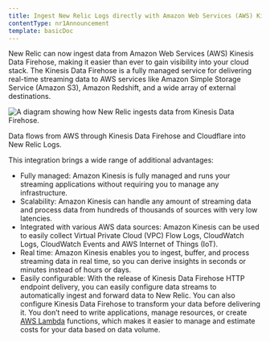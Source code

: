 ```yaml
---
title: Ingest New Relic Logs directly with Amazon Web Services (AWS) Kinesis Data Firehose
contentType: nr1Announcement
template: basicDoc
---
```


New Relic can now ingest data from Amazon Web Services (AWS) Kinesis Data Firehose, making it easier than ever to gain visibility into your cloud stack. The Kinesis Data Firehose is a fully managed service for delivering real-time streaming data to AWS services like Amazon Simple Storage Service (Amazon S3), Amazon Redshift, and a wide array of external destinations.

![A diagram showing how New Relic ingests data from Kinesis Data Firehose.](https://docs-dev.newrelic.com/sites/default/files/thumbnails/image/kinesis_data_firehose.png "A diagram of Kinesis Data Firehose.")

Data flows from AWS through Kinesis Data Firehose and Cloudflare into New Relic Logs.

This integration brings a wide range of additional advantages:

*   Fully managed: Amazon Kinesis is fully managed and runs your streaming applications without requiring you to manage any infrastructure.
*   Scalability: Amazon Kinesis can handle any amount of streaming data and process data from hundreds of thousands of sources with very low latencies.
*   Integrated with various AWS data sources: Amazon Kinesis can be used to easily collect Virtual Private Cloud (VPC) Flow Logs, CloudWatch Logs, CloudWatch Events and AWS Internet of Things (IoT).
*   Real time: Amazon Kinesis enables you to ingest, buffer, and process streaming data in real time, so you can derive insights in seconds or minutes instead of hours or days.
*   Easily configurable: With the release of Kinesis Data Firehose HTTP endpoint delivery, you can easily configure data streams to automatically ingest and forward data to New Relic. You can also configure Kinesis Data Firehose to transform your data before delivering it. You don’t need to write applications, manage resources, or create [AWS Lambda](http://aws.amazon.com/lambda) functions, which makes it easier to manage and estimate costs for your data based on data volume.